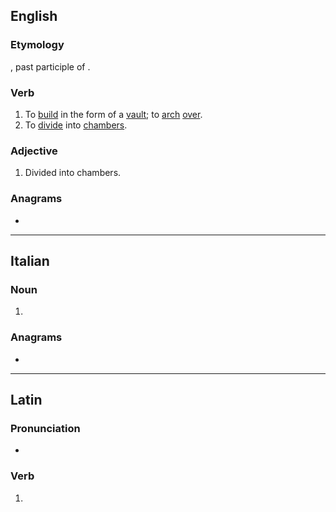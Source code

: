 ==English==

===Etymology===
{{etyl|la|en}} {{lena}} {{m|la|cameratus}}, past participle of {{m|la|camerare}}.

===Verb===
{{en-verb|camerat}}

# To [[build]] in the form of a [[vault]]; to [[arch]] [[over]].
# To [[divide]] into [[chamber]]s.

===Adjective===
{{en-adj|-}}

# Divided into chambers.

{{Webster 1913}}

===Anagrams===
* {{anagrams|en|cream tea|macerate|racemate}}

----

==Italian==

===Noun===
{{head|it|noun plural form|g=f}}

# {{plural of|camerata|lang=it}}

===Anagrams===
* {{l|it|macerate}}

----

==Latin==

===Pronunciation===
* {{la-IPA|camerāte}}

===Verb===
{{la-verb-form|camerāte}}

# {{inflection of|camerō||2|p|pres|actv|imp|lang=la}}
